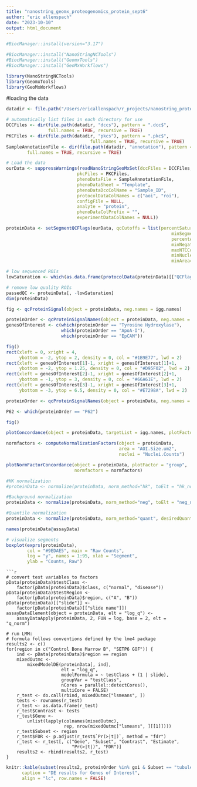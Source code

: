 ```yaml
---
title: "nanostring_geomx_proteogenomics_protein_sept6"
author: "eric allenspach"
date: "2023-10-10"
output: html_document
---
```


```r
#BiocManager::install(version="3.17")

#BiocManager::install("NanoStringNCTools")
#BiocManager::install("GeomxTools")
#BiocManager::install("GeoMxWorkflows")
```

```r
library(NanoStringNCTools)
library(GeomxTools)
library(GeoMxWorkflows)
```

#loading the data
```r
datadir <- file.path("/Users/ericallenspach/r_projects/nanostring_protein_sept6/20230331_Allenspach_AllSeq")
```

```r
# automatically list files in each directory for use
DCCFiles <- dir(file.path(datadir, "dccs"), pattern = ".dcc$",
                full.names = TRUE, recursive = TRUE)
PKCFiles <- dir(file.path(datadir, "pkcs"), pattern = ".pkc$",
                                full.names = TRUE, recursive = TRUE)
SampleAnnotationFile <- dir(file.path(datadir, "annotation"), pattern = ".xlsx$",
        full.names = TRUE, recursive = TRUE)
```

```r
# Load the data
ourData <- suppressWarnings(readNanoStringGeoMxSet(dccFiles = DCCFiles,
                           pkcFiles = PKCFiles,
                           phenoDataFile = SampleAnnotationFile,
                           phenoDataSheet = "Template",
                           phenoDataDccColName = "Sample_ID",
                           protocolDataColNames = c("aoi", "roi"),
                           configFile = NULL,
                           analyte = "protein",
                           phenoDataColPrefix = "",
                           experimentDataColNames = NULL))
```

```r
proteinData <- setSegmentQCFlags(ourData, qcCutoffs = list(percentSaturation = 45,
                                                               minSegmentReads=1000, 
                                                               percentAligned=80, 
                                                               minNegativeCount=10, 
                                                               maxNTCCount=60, 
                                                               minNuclei=16000, 
                                                               minArea=20))

# low sequenced ROIs
lowSaturation <- which(as.data.frame(protocolData(proteinData)[["QCFlags"]])["LowSaturation"] == TRUE)

# remove low quality ROIs
passedQC <- proteinData[, -lowSaturation]
dim(proteinData)
```

```r
fig <- qcProteinSignal(object = proteinData, neg.names = igg.names)

proteinOrder <- qcProteinSignalNames(object = proteinData, neg.names = igg.names)
genesOfInterest <- c(which(proteinOrder == "Tyrosine Hydroxylase"),
                     which(proteinOrder == "ApoA-I"),
                     which(proteinOrder == "EpCAM"))

fig()
rect(xleft = 0, xright = 4, 
     ybottom = -2, ytop = 2, density = 0, col = "#1B9E77", lwd = 2)
rect(xleft = genesOfInterest[1]-1, xright = genesOfInterest[1]+1, 
     ybottom = -2, ytop = 1.25, density = 0, col = "#D95F02", lwd = 2)
rect(xleft = genesOfInterest[2]-1, xright = genesOfInterest[2]+1, 
     ybottom = -1, ytop = 3, density = 0, col = "#66A61E", lwd = 2)
rect(xleft = genesOfInterest[3]-1, xright = genesOfInterest[3]+1, 
     ybottom = -3, ytop = 6.5, density = 0, col = "#E7298A", lwd = 2)
```
```r
proteinOrder <- qcProteinSignalNames(object = proteinData, neg.names = igg.names)

P62 <- which(proteinOrder == "P62")

fig()
```



```r
plotConcordance(object = proteinData, targetList = igg.names, plotFactor = "group")
```

```r
normfactors <- computeNormalizationFactors(object = proteinData,
                                           area = "AOI.Size.um2",
                                           nuclei = "Nuclei.Counts")

plotNormFactorConcordance(object = proteinData, plotFactor = "group",
                          normfactors = normfactors)
```

```r
#HK normalization
#proteinData <- normalize(proteinData, norm_method="hk", toElt = "hk_norm")

#Background normalization
proteinData <- normalize(proteinData, norm_method="neg", toElt = "neg_norm")

#Quantile normalization
proteinData <- normalize(proteinData, norm_method="quant", desiredQuantile = .75, toElt = "q_norm")

names(proteinData@assayData)
```

```r
# visualize segments
boxplot(exprs(proteinData),
        col = "#9EDAE5", main = "Raw Counts",
        log = "y", names = 1:95, xlab = "Segment",
        ylab = "Counts, Raw")
```

```
```r
# convert test variables to factors
pData(proteinData)$testClass <-
    factor(pData(proteinData)$class, c("normal", "disease"))
pData(proteinData)$testRegion <- 
    factor(pData(proteinData)$region, c("A", "B"))
pData(proteinData)[["slide"]] <- 
    factor(pData(proteinData)[["slide name"]])
assayDataElement(object = proteinData, elt = "log_q") <-
    assayDataApply(proteinData, 2, FUN = log, base = 2, elt = "q_norm")
    
# run LMM:
# formula follows conventions defined by the lme4 package
results2 <- c()
for(region in c("Control Bone Marrow B", "SETP6 GOF")) {
    ind <- pData(proteinData)$region == region
    mixedOutmc <-
        mixedModelDE(proteinData[, ind],
                     elt = "log_q",
                     modelFormula = ~ testClass + (1 | slide),
                     groupVar = "testClass",
                     nCores = parallel::detectCores(),
                     multiCore = FALSE)
    r_test <- do.call(rbind, mixedOutmc["lsmeans", ])
    tests <- rownames(r_test)
    r_test <- as.data.frame(r_test)
    r_test$Contrast <- tests
    r_test$Gene <- 
        unlist(lapply(colnames(mixedOutmc),
                      rep, nrow(mixedOutmc["lsmeans", ][[1]])))
    r_test$Subset <- region
    r_test$FDR <- p.adjust(r_test$`Pr(>|t|)`, method = "fdr")
    r_test <- r_test[, c("Gene", "Subset", "Contrast", "Estimate", 
                         "Pr(>|t|)", "FDR")]
    results2 <- rbind(results2, r_test)
}
```

```r
knitr::kable(subset(results2, proteinOrder %in% goi & Subset == "tubule"), digits = 3,
      caption = "DE results for Genes of Interest",
      align = "lc", row.names = FALSE)
```


